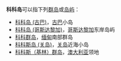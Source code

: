'''科科岛'''可以指下列[[群岛|群岛]]或[[岛屿|岛屿]]：

*[[科科岛_(古巴)|科科岛 (古巴)]]，[[古巴|古巴]]小岛
*[[科科岛_(哥斯达黎加)|科科岛 (哥斯达黎加)]]，[[哥斯达黎加|哥斯达黎加]]东岸岛屿
*[[科科群岛|科科群岛]]，[[缅甸|缅甸]]南部群岛
*[[科科斯岛_(关岛)|科科斯岛 (关岛)]]，[[关岛|关岛]]近海小岛
*[[科科斯（基林）群岛|科科斯（基林）群岛]]，[[澳大利亚|澳大利亚]]领地

{{disambig|K|cat=三字地名消歧義}}